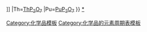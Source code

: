 {{周期表框架|[[焦磷酸盐|焦磷酸盐 P<sub>2</sub>O<sub>7</sub><sup>4-</sup>]]|焦磷酸盐
|H=[[焦磷酸|H<sub>4</sub>P<sub>2</sub>O<sub>7</sub>]]
|Li=[[焦磷酸锂|Li<sub>4</sub>P<sub>2</sub>O<sub>7</sub>]]
|Na= [[焦磷酸钠|Na<sub>4</sub>P<sub>2</sub>O<sub>7</sub>]]<BR>[[焦磷酸二氢二钠|Na<sub>2</sub>H<sub>2</sub>P<sub>2</sub>O<sub>7</sub>]]
|Mg=[[焦磷酸镁|Mg<sub>2</sub>P<sub>2</sub>O<sub>7</sub>]]
|Si=[[焦磷酸硅|SiP<sub>2</sub>O<sub>7</sub>]]
|K=[[焦磷酸钾|K<sub>4</sub>P<sub>2</sub>O<sub>7</sub>]]
|Ca=[[焦磷酸钙|Ca<sub>2</sub>P<sub>2</sub>O<sub>7</sub>]]
|Mn=[[焦磷酸锰|Mn<sub>2</sub>P<sub>2</sub>O<sub>7</sub>]]<BR>[[焦磷酸锰(III)铵|NH<sub>4</sub>MnP<sub>2</sub>O<sub>7</sub>]]
|Fe=[[焦磷酸亚铁|Fe<sub>2</sub>P<sub>2</sub>O<sub>7</sub>]]<BR>[[二焦磷酸三铁|Fe<sub>3</sub>(P<sub>2</sub>O<sub>7</sub>)<sub>2</sub>]]<BR>[[焦磷酸铁|Fe<sub>4</sub>(P<sub>2</sub>O<sub>7</sub>)<sub>3</sub>]]
|Co=[[焦磷酸钴|Co<sub>2</sub>P<sub>2</sub>O<sub>7</sub>]]
|Ni= [[焦磷酸镍|Ni<sub>2</sub>P<sub>2</sub>O<sub>7</sub>]]
|Cu=[[焦磷酸铜|Cu<sub>2</sub>P<sub>2</sub>O<sub>7</sub>]]
|Zn=[[焦磷酸锌|Zn<sub>2</sub>P<sub>2</sub>O<sub>7</sub>]]
|Pd=[[焦磷酸钯|Pd<sub>2</sub>P<sub>2</sub>O<sub>7</sub>]]
|Ag=[[焦磷酸银|Ag<sub>4</sub>P<sub>2</sub>O<sub>7</sub>]]
|Pt={{tsl|ru|Пирофосфат платины(IV)|焦磷酸铂(IV)|PtP<sub>2</sub>O<sub>7</sub>}}
|Pb=[[焦磷酸铅{{!}}{{nowrap|Pb<sub>2</sub>P<sub>2</sub>O<sub>7</sub>}}]]
|Th=[[焦磷酸钍|ThP<sub>2</sub>O<sub>7</sub>]]
|Pu=[[焦磷酸钚(IV)|PuP<sub>2</sub>O<sub>7</sub>]]
}}<noinclude>
[[Category:化学品模板]]
[[Category:化学品的元素周期表模板]]
[[category:焦磷酸盐|*]]
</noinclude>